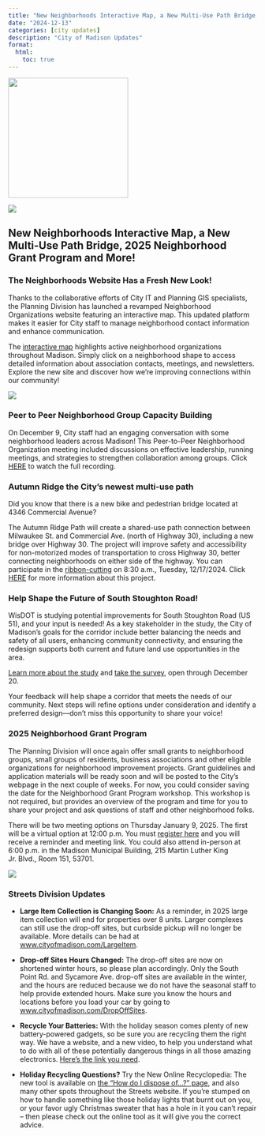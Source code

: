 ```yaml
---
title: "New Neighborhoods Interactive Map, a New Multi-Use Path Bridge, 2025 Neighborhood Grant Program and More!"
date: "2024-12-13"
categories: [city updates]
description: "City of Madison Updates"
format:
  html:
    toc: true
---
```


[![](266c0de2-4b9d-474b-ae6f-ef6312cb0335.png){fig-align="left" width="243"}](https://www.cityofmadison.com/)

![](c2d96509-fbe3-494f-8006-d89819715fc2.jpg)

## New Neighborhoods Interactive Map, a New Multi-Use Path Bridge, 2025 Neighborhood Grant Program and More!

### The Neighborhoods Website Has a Fresh New Look! 

Thanks to the collaborative efforts of City IT and Planning GIS specialists, the Planning Division has launched a revamped Neighborhood Organizations website featuring an interactive map. This updated platform makes it easier for City staff to manage neighborhood contact information and enhance communication.

The [interactive map](https://experience.arcgis.com/experience/f78d7cf051594a4b8ed2b047104b8b0d/#data_s=id%3AdataSource_2-19241b03384-layer-5%3A209) highlights active neighborhood organizations throughout Madison. Simply click on a neighborhood shape to access detailed information about association contacts, meetings, and newsletters. Explore the new site and discover how we're improving connections within our community!

![](Capture_0.jpg)

### Peer to Peer Neighborhood Group Capacity Building 

On December 9, City staff had an engaging conversation with some neighborhood leaders across Madison! This Peer-to-Peer Neighborhood Organization meeting included discussions on effective leadership, running meetings, and strategies to strengthen collaboration among groups. Click [HERE](https://media.cityofmadison.com/mediasite/Showcase/madison-city-channel/Presentation/cb324b60c0d54e9f8a0a3523505f5e771d) to watch the full recording.

### Autumn Ridge the City's newest multi-use path 

Did you know that there is a new bike and pedestrian bridge located at 4346 Commercial Avenue?

The Autumn Ridge Path will create a shared-use path connection between Milwaukee St. and Commercial Ave. (north of Highway 30), including a new bridge over Highway 30. The project will improve safety and accessibility for non-motorized modes of transportation to cross Highway 30, better connecting neighborhoods on either side of the highway. You can participate in the [ribbon-cutting](https://www.cityofmadison.com/news/2024-12-12/rescheduled-city-invites-public-to-celebrate-its-new-autumn-ridge-path) on 8:30 a.m., Tuesday, 12/17/2024. Click [HERE](https://www.cityofmadison.com/engineering/projects/autumn-ridge-path) for more information about this project.

### Help Shape the Future of South Stoughton Road! 

WisDOT is studying potential improvements for South Stoughton Road (US 51), and your input is needed! As a key stakeholder in the study, the City of Madison's goals for the corridor include better balancing the needs and safety of all users, enhancing community connectivity, and ensuring the redesign supports both current and future land use opportunities in the area.

[Learn more about the study](https://wisconsindot.gov/Pages/projects/by-region/sw/us51-corridor/southstudy.aspx) and [take the survey](https://www.surveymonkey.com/r/US51SPIM2), open through December 20.

Your feedback will help shape a corridor that meets the needs of our community. Next steps will refine options under consideration and identify a preferred design---don't miss this opportunity to share your voice!

### 2025 Neighborhood Grant Program 

The Planning Division will once again offer small grants to neighborhood groups, small groups of residents, business associations and other eligible organizations for neighborhood improvement projects. Grant guidelines and application materials will be ready soon and will be posted to the City's webpage in the next couple of weeks. For now, you could consider saving the date for the Neighborhood Grant Program workshop. This workshop is not required, but provides an overview of the program and time for you to share your project and ask questions of staff and other neighborhood folks.

There will be two meeting options on Thursday January 9, 2025. The first will be a virtual option at 12:00 p.m. You must [register here](https://cityofmadison.zoom.us/meeting/register/tZwtd-GrqDgtHtPhqpyvmZypwUHXdfis3U-W) and you will receive a reminder and meeting link. You could also attend in-person at 6:00 p.m. in the Madison Municipal Building, 215 Martin Luther King Jr. Blvd., Room 151, 53701.

![](Japan and India table w Micah Scarlett.jpg)

### Streets Division Updates

-   **Large Item Collection is Changing Soon:** As a reminder, in 2025 large item collection will end for properties over 8 units. Larger complexes can still use the drop-off sites, but curbside pickup will no longer be available. More details can be had at [www.cityofmadison.com/LargeItem](www.cityofmadison.com/LargeItem).

-   **Drop-off Sites Hours Changed:** The drop-off sites are now on shortened winter hours, so please plan accordingly. Only the South Point Rd. and Sycamore Ave. drop-off sites are available in the winter, and the hours are reduced because we do not have the seasonal staff to help provide extended hours. Make sure you know the hours and locations before you load your car by going to [www.cityofmadison.com/DropOffSites](www.cityofmadison.com/DropOffSites).

-   **Recycle Your Batteries:** With the holiday season comes plenty of new battery-powered gadgets, so be sure you are recycling them the right way. We have a website, and a new video, to help you understand what to do with all of these potentially dangerous things in all those amazing electronics. [Here's the link you need](https://www.cityofmadison.com/streets/trash-recycling/how-do-i-dispose-of/household-batteries).

-   **Holiday Recycling Questions?** Try the New Online Recyclopedia: The new tool is available on [the "How do I dispose of...?" page](https://www.cityofmadison.com/streets/trash-recycling/how-do-i-dispose-of), and also many other spots throughout the Streets website. If you're stumped on how to handle something like those holiday lights that burnt out on you, or your favor ugly Christmas sweater that has a hole in it you can't repair -- then please check out the online tool as it will give you the correct advice.
